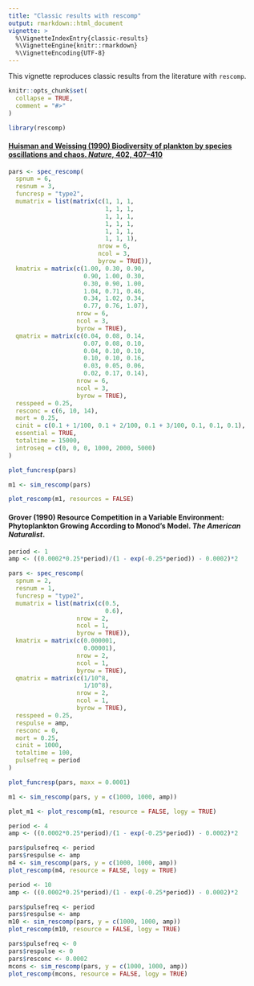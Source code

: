 ```yaml
---
title: "Classic results with rescomp"
output: rmarkdown::html_document
vignette: >
  %\VignetteIndexEntry{classic-results}
  %\VignetteEngine{knitr::rmarkdown}
  %\VignetteEncoding{UTF-8}
---
```


This vignette reproduces classic results from the literature with `rescomp`.

```r
knitr::opts_chunk$set(
  collapse = TRUE,
  comment = "#>"
)
```

```r
library(rescomp)
```

#### [Huisman and Weissing (1990) Biodiversity of plankton by species oscillations and chaos. *Nature*, 402, 407–410](https://www.nature.com/articles/46540)


```r
pars <- spec_rescomp(
  spnum = 6, 
  resnum = 3,
  funcresp = "type2",
  mumatrix = list(matrix(c(1, 1, 1, 
                           1, 1, 1, 
                           1, 1, 1, 
                           1, 1, 1, 
                           1, 1, 1,
                           1, 1, 1), 
                         nrow = 6, 
                         ncol = 3,
                         byrow = TRUE)),
  kmatrix = matrix(c(1.00, 0.30, 0.90,
                     0.90, 1.00, 0.30,
                     0.30, 0.90, 1.00,
                     1.04, 0.71, 0.46,
                     0.34, 1.02, 0.34,
                     0.77, 0.76, 1.07), 
                   nrow = 6, 
                   ncol = 3,
                   byrow = TRUE),
  qmatrix = matrix(c(0.04, 0.08, 0.14,
                     0.07, 0.08, 0.10,
                     0.04, 0.10, 0.10,
                     0.10, 0.10, 0.16,
                     0.03, 0.05, 0.06,
                     0.02, 0.17, 0.14), 
                   nrow = 6, 
                   ncol = 3,
                   byrow = TRUE),
  resspeed = 0.25,
  resconc = c(6, 10, 14),
  mort = 0.25,
  cinit = c(0.1 + 1/100, 0.1 + 2/100, 0.1 + 3/100, 0.1, 0.1, 0.1),
  essential = TRUE,
  totaltime = 15000, 
  introseq = c(0, 0, 0, 1000, 2000, 5000)
)
```
```r
plot_funcresp(pars)
```



```r
m1 <- sim_rescomp(pars)
```

```r
plot_rescomp(m1, resources = FALSE)
```

#### Grover (1990) Resource Competition in a Variable Environment: Phytoplankton Growing According to Monod's Model. *The American Naturalist*.

```r
period <- 1
amp <- ((0.0002*0.25*period)/(1 - exp(-0.25*period)) - 0.0002)*2

pars <- spec_rescomp(
  spnum = 2, 
  resnum = 1,
  funcresp = "type2",
  mumatrix = list(matrix(c(0.5, 
                           0.6), 
                   nrow = 2, 
                   ncol = 1,
                   byrow = TRUE)),
  kmatrix = matrix(c(0.000001, 
                     0.00001), 
                   nrow = 2, 
                   ncol = 1,
                   byrow = TRUE),
  qmatrix = matrix(c(1/10^8,
                     1/10^8), 
                   nrow = 2, 
                   ncol = 1,
                   byrow = TRUE),
  resspeed = 0.25,
  respulse = amp,
  resconc = 0,
  mort = 0.25,
  cinit = 1000,
  totaltime = 100, 
  pulsefreq = period
)
```

```r
plot_funcresp(pars, maxx = 0.0001)
```

```r
m1 <- sim_rescomp(pars, y = c(1000, 1000, amp))
```


```r
plot_m1 <- plot_rescomp(m1, resource = FALSE, logy = TRUE)
```


```r
period <- 4
amp <- ((0.0002*0.25*period)/(1 - exp(-0.25*period)) - 0.0002)*2

pars$pulsefreq <- period
pars$respulse <- amp
m4 <- sim_rescomp(pars, y = c(1000, 1000, amp))
plot_rescomp(m4, resource = FALSE, logy = TRUE)
```


```r
period <- 10
amp <- ((0.0002*0.25*period)/(1 - exp(-0.25*period)) - 0.0002)*2

pars$pulsefreq <- period
pars$respulse <- amp
m10 <- sim_rescomp(pars, y = c(1000, 1000, amp))
plot_rescomp(m10, resource = FALSE, logy = TRUE)
```


```r
pars$pulsefreq <- 0
pars$respulse <- 0
pars$resconc <- 0.0002
mcons <- sim_rescomp(pars, y = c(1000, 1000, amp))
plot_rescomp(mcons, resource = FALSE, logy = TRUE)
```

